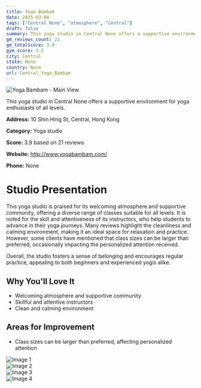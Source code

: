 ```yaml
---
title: Yoga Bambam
date: 2025-03-08
tags: ["Central None", "atmosphere", "Central"]  
draft: false
summary: This yoga studio in Central None offers a supportive environment for yoga enthusiasts of all levels.
gm_reviews_count: 21
gm_totalScore: 3.9
gym_score: 3.2
city: Central
state: None
country: None
url: Central_Yoga_Bambam
---
```


<div className="aspect-[16/9] relative my-8">
  <img 
    src="https://lh5.googleusercontent.com/p/AF1QipN83dhRMSdb9XsSH93YdKenP1bDAQ1ppssEESur=w1920-h1080-k-no"
    alt="Yoga Bambam - Main View"
    className="object-cover absolute inset-0 w-full h-full rounded-lg"
  />
</div>

This yoga studio in Central None offers a supportive environment for yoga enthusiasts of all levels.

**Address:** 10 Shin Hing St, Central, Hong Kong

**Category:** Yoga studio

**Score:** 3.9 based on 21 reviews

**Website:** http://www.yogabambam.com/

**Phone:** None

# Studio Presentation

This yoga studio is praised for its welcoming atmosphere and supportive community, offering a diverse range of classes suitable for all levels. It is noted for the skill and attentiveness of its instructors, who help students to advance in their yoga journeys. Many reviews highlight the cleanliness and calming environment, making it an ideal space for relaxation and practice. However, some clients have mentioned that class sizes can be larger than preferred, occasionally impacting the personalized attention received.

Overall, the studio fosters a sense of belonging and encourages regular practice, appealing to both beginners and experienced yogis alike.

## Why You'll Love It

- Welcoming atmosphere and supportive community
- Skillful and attentive instructors
- Clean and calming environment

## Areas for Improvement

- Class sizes can be larger than preferred, affecting personalized attention

<div className="grid grid-cols-1 xl:grid-cols-2 gap-4 my-8">
<div className="aspect-[4/3] relative"><img src="https://lh5.googleusercontent.com/p/AF1QipPBFNw0nLHu0GHLne3yFCQD-XrYya3oaadLOFLc=w1920-h1080-k-no" alt="Image 1" className="object-cover absolute inset-0 w-full h-full rounded-lg" /></div>
<div className="aspect-[4/3] relative"><img src="https://lh5.googleusercontent.com/p/AF1QipM_tLiZARX5JrZTpcYWRNvpBEgct5AosDYfDKnB=w1920-h1080-k-no" alt="Image 2" className="object-cover absolute inset-0 w-full h-full rounded-lg" /></div>
<div className="aspect-[4/3] relative"><img src="https://lh3.googleusercontent.com/gps-cs-s/AB5caB-4fnRAATiS2yMqvkYsvBLwl2rI6XJ1-2HoLQY3EiBq8t26WY8SYG_0TldKLrSLUn91LL5SwhLUI2-T6fC8gwL0fZHIGJMZBqtbpGTnnTbgyKaNJBm8AhyU4xl_xHxo1LFS2_d8dQ=w1920-h1080-k-no" alt="Image 3" className="object-cover absolute inset-0 w-full h-full rounded-lg" /></div>
<div className="aspect-[4/3] relative"><img src="https://lh3.googleusercontent.com/gps-cs-s/AB5caB9456Y3UgQTE7k1W92Vzrx4Lhb45nGrl_Psg3-NMYRtfLU5-6mUoxNuAjeSeWDLgv5vPWwuOnUStHerNVXZ7lQ8AHhhW_QG8wHuEOsvpRurjNJwayeCamWUkT1RoXcm7ajwRzqj=w1920-h1080-k-no" alt="Image 4" className="object-cover absolute inset-0 w-full h-full rounded-lg" /></div>
</div>